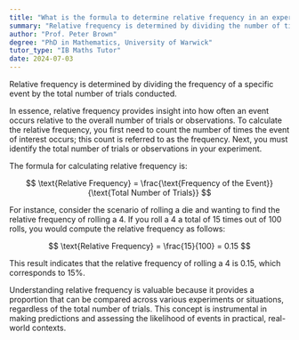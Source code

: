 ```yaml
---
title: "What is the formula to determine relative frequency in an experiment?"
summary: "Relative frequency is determined by dividing the number of times an event occurs by the total number of trials conducted."
author: "Prof. Peter Brown"
degree: "PhD in Mathematics, University of Warwick"
tutor_type: "IB Maths Tutor"
date: 2024-07-03
---
```


Relative frequency is determined by dividing the frequency of a specific event by the total number of trials conducted.

In essence, relative frequency provides insight into how often an event occurs relative to the overall number of trials or observations. To calculate the relative frequency, you first need to count the number of times the event of interest occurs; this count is referred to as the frequency. Next, you must identify the total number of trials or observations in your experiment.

The formula for calculating relative frequency is:

$$ 
\text{Relative Frequency} = \frac{\text{Frequency of the Event}}{\text{Total Number of Trials}} 
$$

For instance, consider the scenario of rolling a die and wanting to find the relative frequency of rolling a 4. If you roll a 4 a total of 15 times out of 100 rolls, you would compute the relative frequency as follows:

$$ 
\text{Relative Frequency} = \frac{15}{100} = 0.15 
$$

This result indicates that the relative frequency of rolling a 4 is $0.15$, which corresponds to $15\%$. 

Understanding relative frequency is valuable because it provides a proportion that can be compared across various experiments or situations, regardless of the total number of trials. This concept is instrumental in making predictions and assessing the likelihood of events in practical, real-world contexts.
    